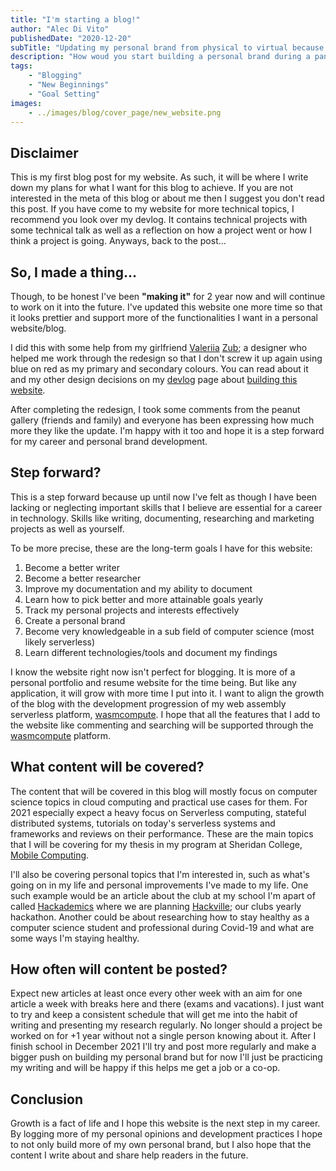 ```yaml
---
title: "I'm starting a blog!"
author: "Alec Di Vito"
publishedDate: "2020-12-20"
subTitle: "Updating my personal brand from physical to virtual because of the pandemic"
description: "How woud you start building a personal brand during a pandemic? I thought that starting a blog would help so i'm making one and setting goals for what I want to accomplish."
tags:
    - "Blogging"
    - "New Beginnings"
    - "Goal Setting"
images:
    - ../images/blog/cover_page/new_website.png
---
```


## Disclaimer

This is my first blog post for my website. As such, it will be where I
write down my plans for what I want for this blog to achieve. If you are
not interested in the meta of this blog or about me then I suggest you
don't read this post. If you have come to my website for more technical
topics, I recommend you look over my devlog. It contains technical
projects with some technical talk as well as a reflection on how a
project went or how I think a project is going. Anyways, back to the
post...

<span>
<New_website alt="home page for alec divito" caption="Home page of new portfolio and blog" />
</span>


## So, I made a thing...

Though, to be honest I've been **"making it"** for 2 year now and will
continue to work on it into the future. I've updated this website one
more time so that it looks prettier and support more of the
functionalities I want in a personal website/blog.

I did this with some help from my girlfriend
[Valeriia](https://www.linkedin.com/in/val-z/) [Zub](https://www.val-z.com/);
a designer who helped me work through the redesign so that I don't screw
it up again using blue on red as my primary and secondary colours. You
can read about it and my other design
decisions on my [devlog](/devlog) page about
[building this website](/devlog/website-update-1).

After completing the redesign, I took some comments from the peanut gallery
(friends and family) and everyone has been expressing how much more they
like the update. I'm happy with it too and hope it is a step forward
for my career and personal brand development.

## Step forward?

This is a step forward because up until now I've felt as though I have
been lacking or neglecting important skills that I believe are essential
for a career in technology. Skills like writing, documenting,
researching and marketing projects as well as yourself.

To be more precise, these are the long-term goals I have for this
website:

1.  Become a better writer
2.  Become a better researcher
3.  Improve my documentation and my ability to document
4.  Learn how to pick better and more attainable goals yearly
5.  Track my personal projects and interests effectively
6.  Create a personal brand
7.  Become very knowledgeable in a sub field of computer science (most likely serverless)
8.  Learn different technologies/tools and document my findings

I know the website right now isn't perfect for blogging. It is more of a
personal portfolio and resume website for the time being. But like any
application, it will grow with more time I put into it. I want to align
the growth of the blog with the development progression of my web
assembly serverless platform, [wasmcompute](https://wasmcompute.com/). I
hope that all the features that I add to the website like commenting and
searching will be supported through the
[wasmcompute](https://wasmcompute.com/) platform.

## What content will be covered?

The content that will be covered in this blog will mostly focus on
computer science topics in cloud computing and practical use cases for
them. For 2021 especially expect a heavy focus on Serverless computing,
stateful distributed systems, tutorials on today's serverless systems
and frameworks and reviews on their performance. These are the main
topics that I will be covering for my thesis in my program at Sheridan
College, [Mobile Computing](https://academics.sheridancollege.ca/programs/bachelor-computer-science-mobile-computing).

I'll also be covering personal topics that I'm interested in, such as
what's going on in my life and personal improvements I've made to my
life. One such example would be an article about the club at my school
I'm apart of called [Hackademics](https://www.hackademics.club/) where
we are planning [Hackville](https://hackville.io/); our clubs yearly
hackathon. Another could be about researching how to stay healthy as a
computer science student and professional during Covid-19 and what are
some ways I'm staying healthy.

## How often will content be posted?

Expect new articles at least once every other week with an aim for one
article a week with breaks here and there (exams and vacations). I just
want to try and keep a consistent schedule that will get me into the
habit of writing and presenting my research regularly. No longer should
a project be worked on for +1 year without not a single person knowing
about it. After I finish school in December 2021 I'll try and post more
regularly and make a bigger push on building my personal brand but for
now I'll just be practicing my writing and will be happy if this helps
me get a job or a co-op.

## Conclusion

Growth is a fact of life and I hope this website is the next step in my
career. By logging more of my personal opinions and development
practices I hope to not only build more of my own personal brand, but I
also hope that the content I write about and share help readers in the
future.
